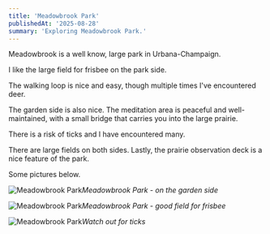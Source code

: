 ```yaml
---
title: 'Meadowbrook Park'
publishedAt: '2025-08-28'
summary: 'Exploring Meadowbrook Park.'
---
```


Meadowbrook is a well know, large park in Urbana-Champaign. 

I like the large field for frisbee on the park side.

The walking loop is nice and easy, though multiple times I've encountered deer.

The garden side is also nice. The meditation area is peaceful and well-maintained, with a small bridge that carries you into the large prairie.

There is a risk of ticks and I have encountered many.

There are large fields on both sides. Lastly, the prairie observation deck is a nice feature of the park.

Some pictures below.

![Meadowbrook Park](/meadowbrook_park/MeadowbrookPark1.jpeg)*Meadowbrook Park - on the garden side*

![Meadowbrook Park](/meadowbrook_park/MeadowbrookPark2.jpeg)*Meadowbrook Park - good field for frisbee*

![Meadowbrook Park](/meadowbrook_park/MeadowbrookPark3.jpeg)*Watch out for ticks*